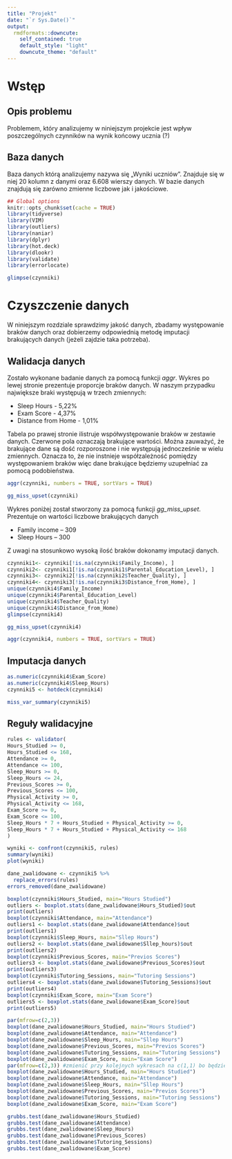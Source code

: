 ```yaml
---
title: "Projekt"
date: "`r Sys.Date()`"
output:
  rmdformats::downcute:
    self_contained: true
    default_style: "light"
    downcute_theme: "default"
---
```


# Wstęp

## Opis problemu

Problemem, który analizujemy w niniejszym projekcie jest wpływ poszczególnych czynników na wynik końcowy ucznia (?)

## Baza danych

Baza danych którą analizujemy nazywa się „Wyniki uczniów”. Znajduje się w niej 20 kolumn z danymi oraz 6.608 wierszy danych. W bazie danych znajdują się zarówno zmienne liczbowe jak i jakościowe.

```r
## Global options
knitr::opts_chunk$set(cache = TRUE)
library(tidyverse)
library(VIM)
library(outliers)
library(naniar)
library(dplyr)
library(hot.deck)
library(dlookr)
library(validate)
library(errorlocate)
```

```r
glimpse(czynniki)
```

# Czyszczenie danych

W niniejszym rozdziale sprawdzimy jakość danych, zbadamy występowanie braków danych oraz dobierzemy odpowiednią metodę imputacji brakujących danych (jeżeli zajdzie taka potrzeba).

## Walidacja danych

Zostało wykonane badanie danych za pomocą funkcji *aggr*. Wykres po lewej stronie prezentuje proporcje braków danych. W naszym przypadku największe braki występują w trzech zmiennych:

-   Sleep Hours - 5,22%
-   Exam Score - 4,37%
-   Distance from Home - 1,01%

Tabela po prawej stronie ilistruje współwystępowanie braków w zestawie danych. Czerwone pola oznaczają brakujące wartości. Można zauważyć, że brakujące dane są dość rozporoszone i nie występują jednocześnie w wielu zmiennych. Oznacza to, że nie instnieje współzależność pomiędzy występowaniem braków więc dane brakujące będziemy uzupełniać za pomocą podobieństwa.

```r
aggr(czynniki, numbers = TRUE, sortVars = TRUE)
```

```r
gg_miss_upset(czynniki)
```

Wykres poniżej został stworzony za pomocą funkcji *gg_miss_upset*. Prezentuje on wartości liczbowe brakujących danych

-   Family income – 309
-   Sleep Hours – 300

Z uwagi na stosunkowo wysoką ilość braków dokonamy imputacji danych.

```r
czynniki1<- czynniki[!is.na(czynniki$Family_Income), ]
czynniki2<- czynniki1[!is.na(czynniki1$Parental_Education_Level), ]
czynniki3<- czynniki2[!is.na(czynniki2$Teacher_Quality), ]
czynniki4<- czynniki3[!is.na(czynniki3$Distance_from_Home), ]
unique(czynniki4$Family_Income)
unique(czynniki4$Parental_Education_Level)
unique(czynniki4$Teacher_Quality)
unique(czynniki4$Distance_from_Home)
glimpse(czynniki4)
```

```r
gg_miss_upset(czynniki4)
```

```r
aggr(czynniki4, numbers = TRUE, sortVars = TRUE)
```

## Imputacja danych

```r
as.numeric(czynniki4$Exam_Score)
as.numeric(czynniki4$Sleep_Hours)
czynniki5 <- hotdeck(czynniki4)
```

```r
miss_var_summary(czynniki5)
```

## Reguły walidacyjne

```r
rules <- validator(
Hours_Studied >= 0,
Hours_Studied <= 168,
Attendance >= 0, 
Attendance <= 100,
Sleep_Hours >= 0,
Sleep_Hours <= 24, 
Previous_Scores >= 0, 
Previous_Scores <= 100, 
Physical_Activity >= 0,
Physical_Activity <= 168,
Exam_Score >= 0,
Exam_Score <= 100,
Sleep_Hours * 7 + Hours_Studied + Physical_Activity >= 0,
Sleep_Hours * 7 + Hours_Studied + Physical_Activity <= 168
)

wyniki <- confront(czynniki5, rules)
summary(wyniki)
plot(wyniki)

dane_zwalidowane <- czynniki5 %>%
  replace_errors(rules)
errors_removed(dane_zwalidowane)
```

```r
boxplot(czynniki$Hours_Studied, main="Hours Studied") 
outliers <- boxplot.stats(dane_zwalidowane$Hours_Studied)$out 
print(outliers)
boxplot(czynniki$Attendance, main="Attendance")
outliers1 <- boxplot.stats(dane_zwalidowane$Attendance)$out 
print(outliers1)
boxplot(czynniki$Sleep_Hours, main="Sllep Hours")
outliers2 <- boxplot.stats(dane_zwalidowane$Sllep_hours)$out 
print(outliers2)
boxplot(czynniki$Previous_Scores, main="Previos Scores")
outliers3 <- boxplot.stats(dane_zwalidowane$Previous_Scores)$out 
print(outliers3)
boxplot(czynniki$Tutoring_Sessions, main="Tutoring Sessions")
outliers4 <- boxplot.stats(dane_zwalidowane$Tutoring_Sessions)$out 
print(outliers4)
boxplot(czynniki$Exam_Score, main="Exam Score")
outliers5 <- boxplot.stats(dane_zwalidowane$Exam_Score)$out 
print(outliers5)
```

```r
par(mfrow=c(2,3))
boxplot(dane_zwalidowane$Hours_Studied, main="Hours Studied") 
boxplot(dane_zwalidowane$Attendance, main="Attendance")
boxplot(dane_zwalidowane$Sleep_Hours, main="Sllep Hours")
boxplot(dane_zwalidowane$Previous_Scores, main="Previos Scores")
boxplot(dane_zwalidowane$Tutoring_Sessions, main="Tutoring Sessions")
boxplot(dane_zwalidowane$Exam_Score, main="Exam Score")
par(mfrow=c(2,3)) #zmienić przy kolejnych wykresach na c(1,1) bo będzie pamiętać i tworzyć wykresy w blokach 6- wykresowych
boxplot(dane_zwalidowane$Hours_Studied, main="Hours Studied") 
boxplot(dane_zwalidowane$Attendance, main="Attendance")
boxplot(dane_zwalidowane$Sleep_Hours, main="Sllep Hours")
boxplot(dane_zwalidowane$Previous_Scores, main="Previos Scores")
boxplot(dane_zwalidowane$Tutoring_Sessions, main="Tutoring Sessions")
boxplot(dane_zwalidowane$Exam_Score, main="Exam Score")

```

```r
grubbs.test(dane_zwalidowane$Hours_Studied)
grubbs.test(dane_zwalidowane$Attendance)
grubbs.test(dane_zwalidowane$Sleep_Hours)
grubbs.test(dane_zwalidowane$Previous_Scores)
grubbs.test(dane_zwalidowane$Tutoring_Sessions)
grubbs.test(dane_zwalidowane$Exam_Score)
```
